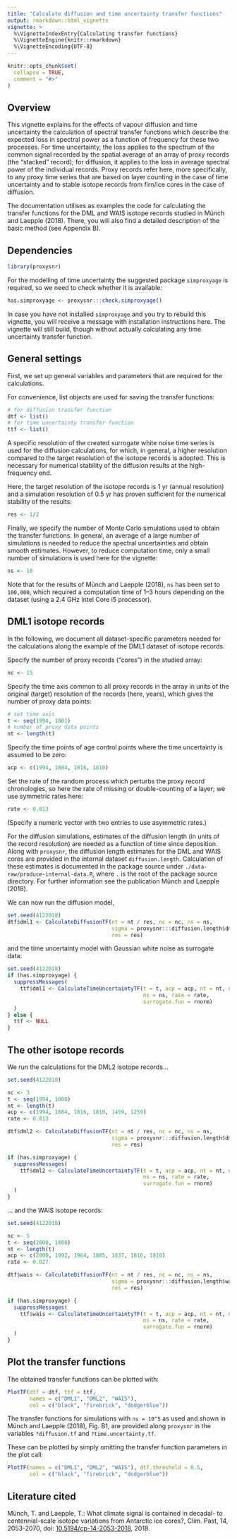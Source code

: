 ```yaml
---
title: "Calculate diffusion and time uncertainty transfer functions"
output: rmarkdown::html_vignette
vignette: >
  %\VignetteIndexEntry{Calculating transfer functions}
  %\VignetteEngine{knitr::rmarkdown}
  %\VignetteEncoding{UTF-8}
---
```


```r
knitr::opts_chunk$set(
  collapse = TRUE,
  comment = "#>"
)
```

## Overview

This vignette explains for the effects of vapour diffusion and time uncertainty
the calculation of spectral transfer functions which describe the expected loss
in spectral power as a function of frequency for these two processes. For time
uncertainty, the loss applies to the spectrum of the common signal recorded by
the spatial average of an array of proxy records (the "stacked" record); for
diffusion, it applies to the loss in average spectral power of the individual
records. Proxy records refer here, more specifically, to any proxy time series
that are based on layer counting in the case of time uncertainty and to stable
isotope records from firn/ice cores in the case of diffusion.

The documentation utilises as examples the code for calculating the transfer
functions for the DML and WAIS isotope records studied in Münch and Laepple
(2018). There, you will also find a detailed description of the basic method
(see Appendix B).

## Dependencies

```r
library(proxysnr)
```

For the modelling of time uncertainty the suggested package `simproxyage` is
required, so we need to check whether it is available:
```r
has.simproxyage <- proxysnr:::check.simproxyage()
```

In case you have not installed `simproxyage` and you try to rebuild this
vignette, you will receive a message with installation instructions here. The
vignette will still build, though without actually calculating any time
uncertainty transfer function.

## General settings

First, we set up general variables and parameters that are required for the
calculations.

For convenience, list objects are used for saving the transfer functions:
```r
# for diffusion transfer function
dtf <- list()
# for time uncertainty transfer function
ttf <- list()
```

A specific resolution of the created surrogate white noise time series is used
for the diffusion calculations, for which, in general, a higher resolution
compared to the target resolution of the isotope records is adopted. This is
necessary for numerical stability of the diffusion results at the high-frequency
end.

Here, the target resolution of the isotope records is 1 yr (annual resolution)
and a simulation resolution of 0.5 yr has proven sufficient for the numerical
stability of the results:
```r
res <- 1/2
```

Finally, we specify the number of Monte Carlo simulations used to obtain the
transfer functions. In general, an average of a large number of simulations is
needed to reduce the spectral uncertainties and obtain smooth
estimates. However, to reduce computation time, only a small number of
simulations is used here for the vignette:
```r
ns <- 10
```

Note that for the results of Münch and Laepple (2018), `ns` has been set to
`100,000`, which required a computation time of 1--3 hours depending on the
dataset (using a 2.4 GHz Intel Core i5 processor).

## DML1 isotope records

In the following, we document all dataset-specific parameters needed for the
calculations along the example of the DML1 dataset of isotope records.

Specify the number of proxy records ("cores") in the studied array:
```r
nc <- 15
```

Specify the time axis common to all proxy records in the array in units of the
original (target) resolution of the records (here, years), which gives the
number of proxy data points:
```r
# set time axis
t <- seq(1994, 1801)
# number of proxy data points
nt <- length(t)
```

Specify the time points of age control points where the time uncertainty is
assumed to be zero:
```r
acp <- c(1994, 1884, 1816, 1810)
```

Set the rate of the random process which perturbs the proxy record chronologies,
so here the rate of missing or double-counting of a layer; we use symmetric
rates here:
```r
rate <- 0.013
```
(Specify a numeric vector with two entries to use asymmetric rates.)

For the diffusion simulations, estimates of the diffusion length (in units of
the record resolution) are needed as a function of time since deposition. Along
with `proxysnr`, the diffusion length estimates for the DML and WAIS cores are
provided in the internal dataset `diffusion.length`. Calculation of these
estimates is documented in the package source under
`./data-raw/produce-internal-data.R`, where `.` is the root of the package
source directory. For further information see the publication Münch and Laepple
(2018).

We can now run the diffusion model,
```r
set.seed(4122018)
dtf$dml1 <- CalculateDiffusionTF(nt = nt / res, nc = nc, ns = ns,
                                 sigma = proxysnr:::diffusion.length$dml1[, -1],
                                 res = res)
```

and the time uncertainty model with Gaussian white noise as surrogate data:
```r
set.seed(4122018)
if (has.simproxyage) {
  suppressMessages(
    ttf$dml1 <- CalculateTimeUncertaintyTF(t = t, acp = acp, nt = nt, nc = nc,
                                           ns = ns, rate = rate,
                                           surrogate.fun = rnorm)
  )
} else {
  ttf <- NULL
}
```

## The other isotope records

We run the calculations for the DML2 isotope records...

```r
set.seed(4122018)

nc <- 3
t <- seq(1994, 1000)
nt <- length(t)
acp <- c(1994, 1884, 1816, 1810, 1459, 1259)
rate <- 0.013

dtf$dml2 <- CalculateDiffusionTF(nt = nt / res, nc = nc, ns = ns,
                                 sigma = proxysnr:::diffusion.length$dml2[, -1],
                                 res = res)

if (has.simproxyage) {
  suppressMessages(
    ttf$dml2 <- CalculateTimeUncertaintyTF(t = t, acp = acp, nt = nt, nc = nc,
                                           ns = ns, rate = rate,
                                           surrogate.fun = rnorm)
  )
}
```

... and the WAIS isotope records:

```r
set.seed(4122018)

nc <- 5
t <- seq(2000, 1800)
nt <- length(t)
acp <- c(2000, 1992, 1964, 1885, 1837, 1816, 1810)
rate <- 0.027

dtf$wais <- CalculateDiffusionTF(nt = nt / res, nc = nc, ns = ns,
                                 sigma = proxysnr:::diffusion.length$wais[, -1],
                                 res = res)

if (has.simproxyage) {
  suppressMessages(
    ttf$wais <- CalculateTimeUncertaintyTF(t = t, acp = acp, nt = nt, nc = nc,
                                           ns = ns, rate = rate,
                                           surrogate.fun = rnorm)
  )
}
```

## Plot the transfer functions

The obtained transfer functions can be plotted with:

```r
PlotTF(dtf = dtf, ttf = ttf,
       names = c("DML1", "DML2", "WAIS"),
       col = c("black", "firebrick", "dodgerblue"))
```

The transfer functions for simulations with `ns = 10^5` as used and shown in
Münch and Laepple (2018), Fig. B1, are provided along `proxysnr` in the
variables `?diffusion.tf` and `?time.uncertainty.tf`.

These can be plotted by simply omitting the transfer function parameters in the
plot call:
```r
PlotTF(names = c("DML1", "DML2", "WAIS"), dtf.threshold = 0.5,
       col = c("black", "firebrick", "dodgerblue"))
```

## Literature cited

Münch, T. and Laepple, T.: What climate signal is contained in decadal- to
centennial-scale isotope variations from Antarctic ice cores?, Clim. Past, 14,
2053-2070, doi:
[10.5194/cp-14-2053-2018](https://doi.org/10.5194/cp-14-2053-2018), 2018.
